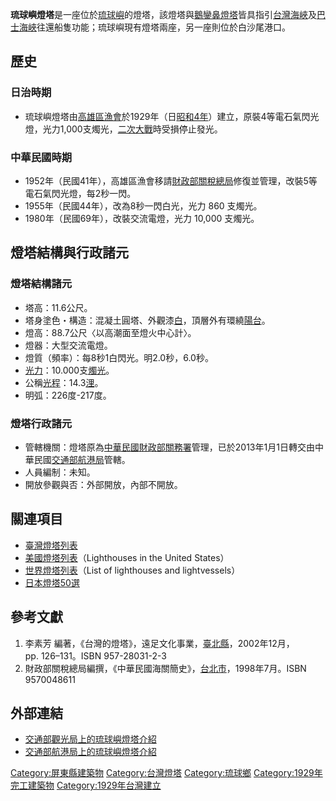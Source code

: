{{Infobox_lighthouse
|name           = 琉球嶼燈塔
|image_name     = Lighting Statue of Liuqiuyu Lighthouse.JPG
|caption        = 琉球嶼燈塔，傍晚頂端的導引燈開啟
|location       = {{ROC-TW}} [[屏東縣|屏東縣]][[琉球鄉|琉球鄉]][[琉球嶼|琉球嶼]]
|pushpin_map    = Taiwan
|pushpin_map_caption = 琉球嶼燈塔的位置
|yearlit        = 1929年（昭和4年）
|height         = 11.6公尺
|focalheight    = 88.7公尺
|currentlens    = 大型交流電燈
|intensity      = 10.000支燭光
|range          = 14.3浬
|characteristic = 每8秒1閃白光
|managingagent  = [[中華民國|中華民國]][[交通部航港局|交通部航港局]]
}}

'''琉球嶼燈塔'''是一座位於[[琉球嶼|琉球嶼]]的燈塔，該燈塔與[[鵝鑾鼻燈塔|鵝鑾鼻燈塔]]皆具指引[[台灣海峽|台灣海峽]]及[[巴士海峽|巴士海峽]]往還船隻功能；琉球嶼現有燈塔兩座，另一座則位於白沙尾港口。

==歷史==
===日治時期===
*琉球嶼燈塔由[[高雄區漁會|高雄區漁會]]於1929年（日[[昭和4年|昭和4年]]）建立，原裝4等電石氣閃光燈，光力1,000支燭光，[[二次大戰|二次大戰]]時受損停止發光。

===中華民國時期===
*1952年（民國41年），高雄區漁會移請[[財政部關稅總局|財政部關稅總局]]修復並管理，改裝5等電石氣閃光燈，每2秒一閃。
*1955年（民國44年），改為8秒一閃白光，光力 860 支燭光。
*1980年（民國69年），改裝交流電燈，光力 10,000 支燭光。

==燈塔結構與行政諸元==
===燈塔結構諸元===
*塔高：11.6公尺。
*塔身塗色・構造：混凝土圓塔、外觀漆[[白色|白]]，頂層外有環繞[[陽台|陽台]]。
*燈高：88.7公尺〈以高潮面至燈火中心計〉。
*燈器：大型交流電燈。
*燈質（頻率）：每8秒1白閃光。明2.0秒，6.0秒。
*[[發光強度|光力]]：10.000支[[燭光|燭光]]。
*公稱[[光程|光程]]：14.3[[浬|浬]]。
*明弧：226度-217度。

===燈塔行政諸元===
*管轄機關：燈塔原為[[中華民國|中華民國]][[財政部關務署|財政部關務署]]管理，已於2013年1月1日轉交由中華民國[[交通部航港局|交通部航港局]]管轄。
*人員編制：未知。
*開放參觀與否：外部開放，內部不開放。

==關連項目==
*[[臺灣燈塔列表|臺灣燈塔列表]]
*[[美國燈塔列表|美國燈塔列表]]（Lighthouses in the United States）
*[[世界燈塔列表|世界燈塔列表]]（List of lighthouses and lightvessels）
*[[日本燈塔50選|日本燈塔50選]]

==參考文獻==
<div class="references-small">
#李素芳 編著，《台灣的燈塔》，遠足文化事業，[[新北市|臺北縣]]，2002年12月，pp. 126–131。ISBN 957-28031-2-3
#財政部關稅總局編撰，《中華民國海關簡史》，[[台北市|台北市]]，1998年7月。ISBN 9570048611
<references/>
</div>

==外部連結==
{{commons category|Liuchiu Yu Lighthouse}}
*[http://taiwan.net.tw/m1.aspx?sNo=0001122&id=A12-00182 交通部觀光局上的琉球嶼燈塔介紹] {{Wayback|url=http://taiwan.net.tw/m1.aspx?sNo=0001122&id=A12-00182 |date=20210127122528 }}
*[http://lighthouse.motcmpb.gov.tw/lighthouse_3_21.html 交通部航港局上的琉球嶼燈塔介紹] {{Wayback|url=http://lighthouse.motcmpb.gov.tw/lighthouse_3_21.html |date=20210122063226 }}

{{屏東縣琉球鄉}}
{{臺灣燈塔}}

[[Category:屏東縣建築物|Category:屏東縣建築物]]
[[Category:台灣燈塔|Category:台灣燈塔]]
[[Category:琉球鄉|Category:琉球鄉]]
[[Category:1929年完工建築物|Category:1929年完工建築物]]
[[Category:1929年台灣建立|Category:1929年台灣建立]]
